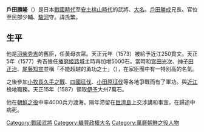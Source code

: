 {{Japanese| japanese = 戸田 勝隆| kana = とだ かつたか| romaji = Toda Katsutaka}}
'''戶田勝隆'''（{{bd|？||1594年|12月4日（[[文祿|文祿]]3年10月23日）|T戶}}）是日本[[战国时代_(日本)|戰國時代]]至[[安土桃山時代|安土桃山時代]]的武將、[[大名_(稱謂)|大名]]。[[戶田勝成|戶田勝成]]兄長。官位至民部少輔、[[駿河|駿河]]守。諱氏繁。

== 生平 ==
他是[[羽柴秀吉|羽柴秀吉]]的舊臣，任黃母衣眾。天正元年（1573）被給予近江250貫文。天正5年（1577）秀吉擔任[[播磨|播磨]][[姬路城|姬路城]]主時再加增5000石。當時和[[宮田光次|宮田光次]]、[[神子田正治|神子田正治]]、[[尾藤知宣|尾藤知宣]]並稱「不能超越的勇功之士」（{{lang|ja|これを越える勇功の士あらず}}），在家臣團中有一特別高的名氣。

之後參加[[小牧長久手之戰|小牧長久手之戰]]、[[四國征伐|四國征伐]]、[[小田原征伐|小田原征伐]]等各地爭戰而有了軍功。與[[近江國|近江]]檢地職務。天正15年（1587）領取[[伊予|伊予]]大州7萬石。

他在[[朝鮮之役|朝鮮之役]]中率4000兵力渡海。隔年滯留在[[巨濟島|巨濟島]]上交涉講和事宜，在歸途中病死。

{{DEFAULTSORT:Toda Katsutaka}}
[[Category:戰國武將|Category:戰國武將]]
[[Category:織豐政權大名|Category:織豐政權大名]]
[[Category:萬曆朝鮮之役人物|Category:萬曆朝鮮之役人物]]